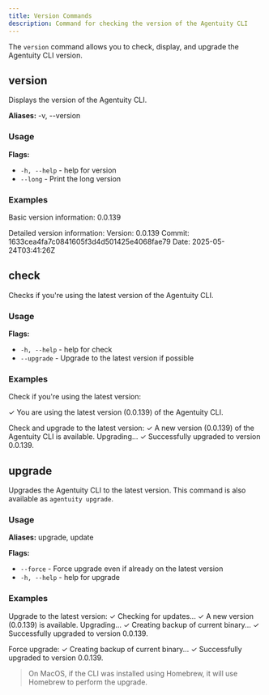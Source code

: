 ```yaml
---
title: Version Commands
description: Command for checking the version of the Agentuity CLI
---
```


The `version` command allows you to check, display, and upgrade the Agentuity CLI version.

## version

Displays the version of the Agentuity CLI.

**Aliases:** -v, --version

### Usage

<CLICommand command="agentuity version" />

**Flags:**
- `-h, --help` - help for version
- `--long` - Print the long version

### Examples

Basic version information:
<CLICommand command="agentuity version">
0.0.139
</CLICommand>

Detailed version information:
<CLICommand command="agentuity version --long">
Version: 0.0.139
Commit: 1633cea4fa7c0841605f3d4d501425e4068fae79
Date: 2025-05-24T03:41:26Z
</CLICommand>

## check

Checks if you're using the latest version of the Agentuity CLI.

### Usage

<CLICommand command="agentuity version check" />

**Flags:**
- `-h, --help` - help for check
- `--upgrade` - Upgrade to the latest version if possible

### Examples

Check if you're using the latest version:

<CLICommand command="agentuity version check">
 ✓ You are using the latest version (0.0.139) of the Agentuity CLI.
</CLICommand>

Check and upgrade to the latest version:
<CLICommand command="agentuity version check --upgrade">
 ✓ A new version (0.0.139) of the Agentuity CLI is available. Upgrading...
 ✓ Successfully upgraded to version 0.0.139.
</CLICommand>

## upgrade

Upgrades the Agentuity CLI to the latest version. This command is also available as `agentuity upgrade`.

### Usage

<CLICommand command="agentuity version upgrade" />

**Aliases:** upgrade, update

**Flags:**
- `--force` - Force upgrade even if already on the latest version
- `-h, --help` - help for upgrade

### Examples

Upgrade to the latest version:
<CLICommand command="agentuity version upgrade">
 ✓ Checking for updates...
 ✓ A new version (0.0.139) is available. Upgrading...
 ✓ Creating backup of current binary...
 ✓ Successfully upgraded to version 0.0.139.
</CLICommand>

Force upgrade:
<CLICommand command="agentuity version upgrade --force">
 ✓ Creating backup of current binary...
 ✓ Successfully upgraded to version 0.0.139.
</CLICommand>

> On MacOS, if the CLI was installed using Homebrew, it will use Homebrew to perform the upgrade.
